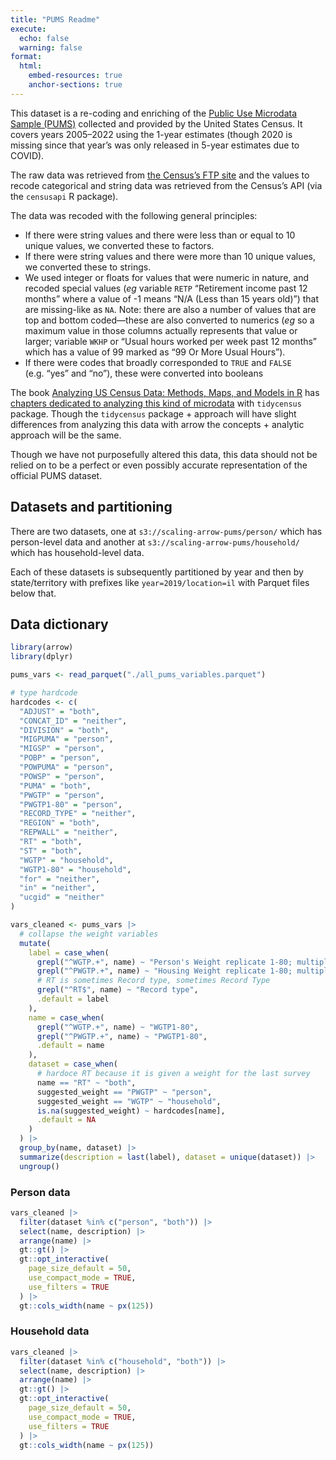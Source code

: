 ```yaml
---
title: "PUMS Readme"
execute:
  echo: false
  warning: false
format:
  html:
    embed-resources: true
    anchor-sections: true
---
```


This dataset is a re-coding and enriching of the [Public Use Microdata Sample (PUMS)](https://www.census.gov/programs-surveys/acs/microdata.html) collected and provided by the United States Census.
It covers years 2005--2022 using the 1-year estimates (though 2020 is missing since that year's was only released in 5-year estimates due to COVID).

The raw data was retrieved from [the Census's FTP site](https://www2.census.gov/programs-surveys/acs/data/pums/) and the values to recode categorical and string data was retrieved from the Census's API (via the `censusapi` R package).

The data was recoded with the following general principles:

-   If there were string values and there were less than or equal to 10 unique values, we converted these to factors.
-   If there were string values and there were more than 10 unique values, we converted these to strings.
-   We used integer or floats for values that were numeric in nature, and recoded special values (*eg* variable `RETP` "Retirement income past 12 months" where a value of -1 means "N/A (Less than 15 years old)") that are missing-like as `NA`. Note: there are also a number of values that are top and bottom coded---these are also converted to numerics (*eg* so a maximum value in those columns actually represents that value or larger; variable `WKHP` or "Usual hours worked per week past 12 months" which has a value of 99 marked as "99 Or More Usual Hours").
-   If there were codes that broadly corresponded to `TRUE` and `FALSE` (e.g. "yes" and "no"), these were converted into booleans

The book [Analyzing US Census Data: Methods, Maps, and Models in R](https://walker-data.com/census-r/index.html) has [chapters dedicated to analyzing this kind of microdata](https://walker-data.com/census-r/introduction-to-census-microdata.html) with `tidycensus` package.
Though the `tidycensus` package + approach will have slight differences from analyzing this data with arrow the concepts + analytic approach will be the same.

Though we have not purposefully altered this data, this data should not be relied on to be a perfect or even possibly accurate representation of the official PUMS dataset.

## Datasets and partitioning

There are two datasets, one at `s3://scaling-arrow-pums/person/` which has person-level data and another at `s3://scaling-arrow-pums/household/` which has household-level data.

Each of these datasets is subsequently partitioned by year and then by state/territory with prefixes like `year=2019/location=il` with Parquet files below that.

## Data dictionary

```r
library(arrow)
library(dplyr)

pums_vars <- read_parquet("./all_pums_variables.parquet")

# type hardcode
hardcodes <- c(
  "ADJUST" = "both",
  "CONCAT_ID" = "neither",
  "DIVISION" = "both",
  "MIGPUMA" = "person",
  "MIGSP" = "person",
  "POBP" = "person",
  "POWPUMA" = "person",
  "POWSP" = "person",
  "PUMA" = "both",
  "PWGTP" = "person",
  "PWGTP1-80" = "person",
  "RECORD_TYPE" = "neither",
  "REGION" = "both",
  "REPWALL" = "neither",
  "RT" = "both",
  "ST" = "both",
  "WGTP" = "household",
  "WGTP1-80" = "household",
  "for" = "neither",
  "in" = "neither",
  "ucgid" = "neither"
)

vars_cleaned <- pums_vars |>
  # collapse the weight variables
  mutate(
    label = case_when(
      grepl("^WGTP.+", name) ~ "Person's Weight replicate 1-80; multiple variables",
      grepl("^PWGTP.+", name) ~ "Housing Weight replicate 1-80; multiple variables",
      # RT is sometimes Record type, sometimes Record Type
      grepl("^RT$", name) ~ "Record type",
      .default = label
    ),
    name = case_when(
      grepl("^WGTP.+", name) ~ "WGTP1-80",
      grepl("^PWGTP.+", name) ~ "PWGTP1-80",
      .default = name
    ),
    dataset = case_when(
      # hardoce RT because it is given a weight for the last survey
      name == "RT" ~ "both",
      suggested_weight == "PWGTP" ~ "person",
      suggested_weight == "WGTP" ~ "household",
      is.na(suggested_weight) ~ hardcodes[name],
      .default = NA
    )
  ) |>
  group_by(name, dataset) |>
  summarize(description = last(label), dataset = unique(dataset)) |>
  ungroup()
```
::: {.panel-tabset}

### Person data

```r
vars_cleaned |>
  filter(dataset %in% c("person", "both")) |>
  select(name, description) |>
  arrange(name) |>
  gt::gt() |>
  gt::opt_interactive(
    page_size_default = 50,
    use_compact_mode = TRUE,
    use_filters = TRUE
  ) |>
  gt::cols_width(name ~ px(125))
```

### Household data

```r
vars_cleaned |>
  filter(dataset %in% c("household", "both")) |>
  select(name, description) |>
  arrange(name) |>
  gt::gt() |>
  gt::opt_interactive(
    page_size_default = 50,
    use_compact_mode = TRUE,
    use_filters = TRUE
  ) |>
  gt::cols_width(name ~ px(125))
```
:::
